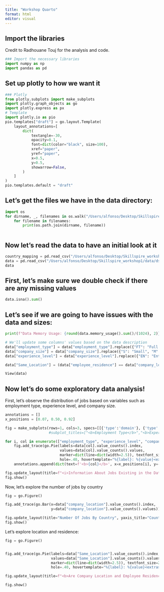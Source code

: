 ```yaml
---
title: "Workshop Quarto"
format: html
editor: visual
---
```


## Import the libraries

Credit to Radhouane Touj for the analysis and code.

```python
### Import the necessary libraries
import numpy as np
import pandas as pd
```

## Set up plotly to how we want it

```python
### Plotly
from plotly.subplots import make_subplots
import plotly.graph_objects as go
import plotly.express as px
# Template
import plotly.io as pio
pio.templates["draft"] = go.layout.Template(
    layout_annotations=[
        dict(
            textangle=-30,
            opacity=0.1,
            font=dict(color="black", size=100),
            xref="paper",
            yref="paper",
            x=0.5,
            y=0.5,
            showarrow=False,
        )
    ]
)
pio.templates.default = "draft"

```

## Let's get the files we have in the data directory:

```python
import os
for dirname, _, filenames in os.walk("/Users/alfonso/Desktop/Skillspire_workshop1/data"):
    for filename in filenames:
        print(os.path.join(dirname, filename))
        
```

## Now let's read the data to have an initial look at it

```python
country_mapping = pd.read_csv("/Users/alfonso/Desktop/Skillspire_workshop1/data/continents2.csv")
data = pd.read_csv("/Users/alfonso/Desktop/Skillspire_workshop1/data/ds_salaries.csv", index_col=[0])
data
```

## First, let's make sure we double check if there are any missing values

```python
data.isna().sum()
```

## Let's see if we are going to have issues with the data and sizes:

```python
print(f"Data Memory Usage: {round(data.memory_usage().sum()/(1024), 2)}KB")
```

```python
# We'll update some columns' values based on the data description
data["employment_type"] = data["employment_type"].replace({"FT": "Full Time", "PT": "Part Time", "CT": "Contract", "FL": "Freelance"})
data["company_size"] = data["company_size"].replace({"S": "Small", "M": "Medium", "L":"Large"})
data["experience_level"] = data["experience_level"].replace({"EN": "Entry Level/Junior", "MI": "Mid Level/Intermediate", "SE": "Senior Level/Expert", "EX": "Executive Level/Director"})

data["Same_Location"] = (data["employee_residence"] == data["company_location"]).to_numpy()

View(data)
```

## Now let's do some exploratory data analysis!

First, let's observe the distribution of jobs based on variables such as employment type, experience level, and company size.

```python
annotations = []
x_positions = [0.07, 0.50, 0.92]

fig = make_subplots(rows=1, cols=3, specs=[[{'type':'domain'}, {'type':'domain'}, {'type':'domain'}]],)
                    #subplot_titles=["<b>Employment Type</b>","<b>Experience Level</b>", "<b>Company Size</b>"])

for i, col in enumerate(["employment_type", "experience_level", "company_size"]):
    fig.add_trace(go.Pie(labels=data[col].value_counts().index,
                         values=data[col].value_counts().values,
                         marker=dict(line=dict(width=2.5)), textfont_size=15,
                         hole=.40, hovertemplate="%{label}: %{value}<extra></extra>"), 1, i+1)
    annotations.append(dict(text=f'<b>{col}</b>', x=x_positions[i], y=-0.1, font_size=20, showarrow=False))

fig.update_layout(title=f"<i>Information About Jobs Existing in the Dataset</i>", annotations=annotations)
fig.show()
```

Now, let's explore the number of jobs by country

```python
fig = go.Figure()

fig.add_trace(go.Bar(x=data["company_location"].value_counts().index,
                     y=data["company_location"].value_counts().values))

fig.update_layout(title="Number Of Jobs By Country", yaxis_title="Count", xaxis_title="Company Location")
fig.show()
```

Let's explore location and residence:

```python
fig = go.Figure()


fig.add_trace(go.Pie(labels=data["Same_Location"].value_counts().index,
                     values=data["Same_Location"].value_counts().values,
                     marker=dict(line=dict(width=2.5)), textfont_size=20,
                     hole=.40, hovertemplate="%{label}: %{value}<extra></extra>"))

fig.update_layout(title=f"<b>Are Company Location and Employee Residence The Same?</b>")

fig.show()
```
